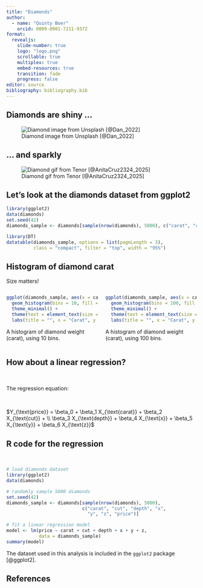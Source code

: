 ```yaml
---
title: "Diamonds"
author:
  - name: "Quinty Boer"
    orcid: 0009-0001-7211-9372
format:
  revealjs:
    slide-number: true
    logo: "logo.png"
    scrollable: true
    multiplex: true
    embed-resources: true
    transition: fade
    progress: false
editor: source
bibliography: bibliography.bib
---
```


## Diamonds are shiny ...

![Diamond image from Unsplash [@Dan_2022]](daniel-dan-gUkgk1GIGdQ-unsplash.jpg){fig-align="center"}

## ... and sparkly

![Diamond gif from Tenor [@AnitaCruz2324_2025]](diamond.gif){fig-align="center"}

## Let's look at the diamonds dataset from ggplot2

```r
library(ggplot2)
data(diamonds)
set.seed(42)
diamonds_sample <- diamonds[sample(nrow(diamonds), 5000), c("carat", "cut", "depth", "x", "y", "z", "price")]

library(DT)
datatable(diamonds_sample, options = list(pageLength = 3), 
          class = "compact", filter = "top", width = "95%")
```

## Histogram of diamond carat

Size matters!

::: columns

::: {.column width="50%"}


```r
ggplot(diamonds_sample, aes(x = carat)) +
  geom_histogram(bins = 10, fill = "blue", color = "white") +
  theme_minimal() +
  theme(text = element_text(size = 30)) +
  labs(title = "", x = "Carat", y = "Count")
```

A histogram of diamond weight (carat), using 10 bins.

:::

::: {.column width="50%"}

```r
ggplot(diamonds_sample, aes(x = carat)) +
  geom_histogram(bins = 100, fill = "red", color = "white") +
  theme_minimal() +
  theme(text = element_text(size = 30)) +
  labs(title = "", x = "Carat", y = "Count")
```

A histogram of diamond weight (carat), using 100 bins.

:::

:::

## How about a linear regression?

\

The regression equation:

\

$Y_{\text{price}} = \beta_0 + \beta_1 X_{\text{carat}} + \beta_2 X_{\text{cut}} + \\ \beta_3 X_{\text{depth}} + \beta_4 X_{\text{x}} + \beta_5 X_{\text{y}} + \beta_6 X_{\text{z}}$

## R code for the regression

\

```r
# load diamonds dataset
library(ggplot2)
data(diamonds)

# randomly sample 5000 diamonds
set.seed(42)
diamonds_sample <- diamonds[sample(nrow(diamonds), 5000),
                            c("carat", "cut", "depth", "x",
                              "y", "z", "price")]

# fit a linear regression model
model <- lm(price ~ carat + cut + depth + x + y + z,
            data = diamonds_sample)
summary(model)
```

The dataset used in this analysis is included in the `ggplot2` package [@ggplot2].

## References

::: {#refs}

:::

